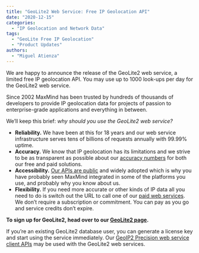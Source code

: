 ```yaml
---
title: "GeoLite2 Web Service: Free IP Geolocation API"
date: "2020-12-15"
categories:
  - "IP Geolocation and Network Data"
tags:
  - "GeoLite Free IP Geolocation"
  - "Product Updates"
authors:
  - "Miguel Atienza"
---
```


We are happy to announce the release of the GeoLite2 web service, a limited free
IP geolocation API. You may use up to 1000 look-ups per day for the GeoLite2 web
service.

Since 2002 MaxMind has been trusted by hundreds of thousands of developers to
provide IP geolocation data for projects of passion to enterprise-grade
applications and everything in between.

We’ll keep this brief: _why should you use the GeoLite2 web service?_

- **Reliability.**
    We have been at this for 18 years and our web service infrastructure serves
    tens of billions of requests annually with 99.99% uptime.
- **Accuracy.**
    We know that IP geolocation has its limitations and we strive to be as
    transparent as possible about our [accuracy
    numbers](https://www.maxmind.com/en/geoip2-city-accuracy-comparison) for
    both our free and paid solutions.
- **Accessibility.** [Our APIs are public](https://dev.maxmind.com/geoip/) and
    widely adopted which is why you have probably seen MaxMind integrated in
    some of the platforms you use, and probably why you know about us.
- **Flexibility.**
    If you need more accurate or other kinds of IP data all you need to do is
    switch out the URL  to call one of our [paid web
    services](https://www.maxmind.com/en/geoip2-precision-services). We don’t
    require a subscription or commitment. You can pay as you go and service
    credits don’t expire.

**To sign up for GeoLite2, head over to our [GeoLite2
page](https://dev.maxmind.com/geoip/geoip2/geolite2/).**

If you’re an existing GeoLite2 database user, you can generate a license key and
start using the service immediately. Our [GeoIP2 Precision web service client
APIs](https://dev.maxmind.com/geoip/geoip2/web-services/) may be used with the
GeoLite2 web services.
